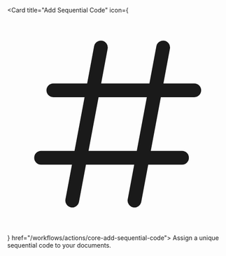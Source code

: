 <Card title="Add Sequential Code" 
  icon={<svg fill="none" xmlns="http://www.w3.org/2000/svg" viewBox="0 0 16 16"><path fill-rule="evenodd" clip-rule="evenodd" d="M6.882 1.9585a.5.5 0 0 1 .3995.5834L6.8105 5.06h3.5026l.5054-2.702a.5.5 0 0 1 .983.184l-.471 2.518H13.57a.5.5 0 0 1 0 1h-2.4266l-.7295 3.9H12.68a.5.5 0 1 1 0 1h-2.4531l-.5054 2.7019a.5.5 0 0 1-.983-.1838l.471-2.5181H5.707l-.5054 2.7019a.5.5 0 0 1-.983-.1838l.471-2.5181H2.45a.5.5 0 0 1 0-1h2.4266l.7295-3.9H3.34a.5.5 0 1 1 0-1h2.4531l.5054-2.702a.5.5 0 0 1 .5834-.3995ZM9.3965 9.96l.7295-3.9H6.6234l-.7295 3.9h3.5027Z" fill="currentColor"/></svg>} href="/workflows/actions/core-add-sequential-code">
  Assign a unique sequential code to your documents.
</Card>